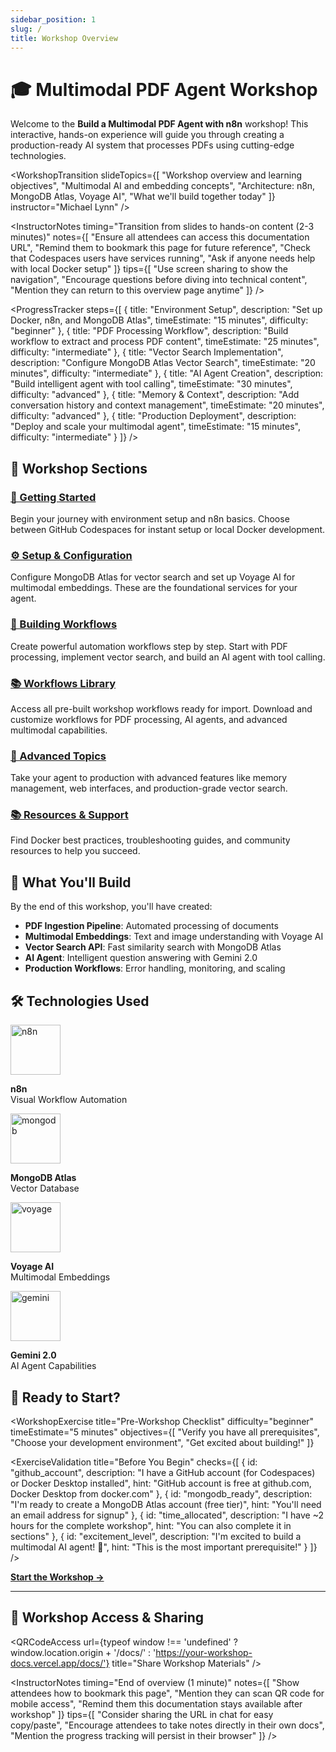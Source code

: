 ```yaml
---
sidebar_position: 1
slug: /
title: Workshop Overview
---
```


# 🎓 Multimodal PDF Agent Workshop

Welcome to the **Build a Multimodal PDF Agent with n8n** workshop! This interactive, hands-on experience will guide you through creating a production-ready AI system that processes PDFs using cutting-edge technologies.

<WorkshopTransition 
  slideTopics={[
    "Workshop overview and learning objectives",
    "Multimodal AI and embedding concepts", 
    "Architecture: n8n, MongoDB Atlas, Voyage AI",
    "What we'll build together today"
  ]}
  instructor="Michael Lynn"
/>

<InstructorNotes 
  timing="Transition from slides to hands-on content (2-3 minutes)"
  notes={[
    "Ensure all attendees can access this documentation URL",
    "Remind them to bookmark this page for future reference",
    "Check that Codespaces users have services running",
    "Ask if anyone needs help with local Docker setup"
  ]}
  tips={[
    "Use screen sharing to show the navigation",
    "Encourage questions before diving into technical content",
    "Mention they can return to this overview page anytime"
  ]}
/>

<ProgressTracker steps={[
  {
    title: "Environment Setup",
    description: "Set up Docker, n8n, and MongoDB Atlas",
    timeEstimate: "15 minutes",
    difficulty: "beginner"
  },
  {
    title: "PDF Processing Workflow", 
    description: "Build workflow to extract and process PDF content",
    timeEstimate: "25 minutes",
    difficulty: "intermediate"
  },
  {
    title: "Vector Search Implementation",
    description: "Configure MongoDB Atlas Vector Search",
    timeEstimate: "20 minutes", 
    difficulty: "intermediate"
  },
  {
    title: "AI Agent Creation",
    description: "Build intelligent agent with tool calling",
    timeEstimate: "30 minutes",
    difficulty: "advanced"
  },
  {
    title: "Memory & Context",
    description: "Add conversation history and context management",
    timeEstimate: "20 minutes",
    difficulty: "advanced"
  },
  {
    title: "Production Deployment",
    description: "Deploy and scale your multimodal agent",
    timeEstimate: "15 minutes",
    difficulty: "intermediate"
  }
]} />

## 🚀 Workshop Sections

### [🚀 Getting Started](/docs/intro)
Begin your journey with environment setup and n8n basics. Choose between GitHub Codespaces for instant setup or local Docker development.

### [⚙️ Setup & Configuration](/docs/mongodb-atlas-setup)
Configure MongoDB Atlas for vector search and set up Voyage AI for multimodal embeddings. These are the foundational services for your agent.

### [🔧 Building Workflows](/docs/pdf-processing-workflow)
Create powerful automation workflows step by step. Start with PDF processing, implement vector search, and build an AI agent with tool calling.

### [📚 Workflows Library](/docs/workflows-library)
Access all pre-built workshop workflows ready for import. Download and customize workflows for PDF processing, AI agents, and advanced multimodal capabilities.

### [🎯 Advanced Topics](/docs/complete-multimodal-agent)
Take your agent to production with advanced features like memory management, web interfaces, and production-grade vector search.

### [📚 Resources & Support](/docs/local-setup-tips)
Find Docker best practices, troubleshooting guides, and community resources to help you succeed.

## 🎯 What You'll Build

By the end of this workshop, you'll have created:

- **PDF Ingestion Pipeline**: Automated processing of documents
- **Multimodal Embeddings**: Text and image understanding with Voyage AI
- **Vector Search API**: Fast similarity search with MongoDB Atlas
- **AI Agent**: Intelligent question answering with Gemini 2.0
- **Production Workflows**: Error handling, monitoring, and scaling

## 🛠️ Technologies Used

<div style={{display: 'flex', gap: '2rem', flexWrap: 'wrap', marginTop: '2rem'}}>
  <div style={{textAlign: 'center'}}>
  <img src={require('@site/static/img/n8n-logo.png').default} alt="n8n" width="80" />
      <p><strong>n8n</strong><br/>Visual Workflow Automation</p>
  </div>
  <div style={{textAlign: 'center'}}>
  <img src={require('@site/static/img/mongodb-logo.png').default} alt="mongodb" width="80" />
    <p><strong>MongoDB Atlas</strong><br/>Vector Database</p>
  </div>
  <div style={{textAlign: 'center'}}>
  <img src={require('@site/static/img/voyage-logo.png').default} alt="voyage" width="80" />
    <p><strong>Voyage AI</strong><br/>Multimodal Embeddings</p>
  </div>
  <div style={{textAlign: 'center'}}>
  <img src={require('@site/static/img/gemini-logo.png').default} alt="gemini" width="80" />
    <p><strong>Gemini 2.0</strong><br/>AI Agent Capabilities</p>
  </div>
</div>

## 🏁 Ready to Start?

<WorkshopExercise 
  title="Pre-Workshop Checklist" 
  difficulty="beginner"
  timeEstimate="5 minutes"
  objectives={[
    "Verify you have all prerequisites",
    "Choose your development environment",
    "Get excited about building!"
  ]}
>

<ExerciseValidation 
  title="Before You Begin"
  checks={[
    {
      id: "github_account",
      description: "I have a GitHub account (for Codespaces) or Docker Desktop installed",
      hint: "GitHub account is free at github.com, Docker Desktop from docker.com"
    },
    {
      id: "mongodb_ready",
      description: "I'm ready to create a MongoDB Atlas account (free tier)",
      hint: "You'll need an email address for signup"
    },
    {
      id: "time_allocated",
      description: "I have ~2 hours for the complete workshop",
      hint: "You can also complete it in sections"
    },
    {
      id: "excitement_level",
      description: "I'm excited to build a multimodal AI agent! 🚀",
      hint: "This is the most important prerequisite!"
    }
  ]}
/>

</WorkshopExercise>

[**Start the Workshop →**](docs/intro)

---

## 📱 Workshop Access & Sharing

<QRCodeAccess 
  url={typeof window !== 'undefined' ? window.location.origin + '/docs/' : 'https://your-workshop-docs.vercel.app/docs/'}
  title="Share Workshop Materials"
/>

<InstructorNotes 
  timing="End of overview (1 minute)"
  notes={[
    "Show attendees how to bookmark this page",
    "Mention they can scan QR code for mobile access",
    "Remind them this documentation stays available after workshop"
  ]}
  tips={[
    "Consider sharing the URL in chat for easy copy/paste",
    "Encourage attendees to take notes directly in their own docs",
    "Mention the progress tracking will persist in their browser"
  ]}
/>